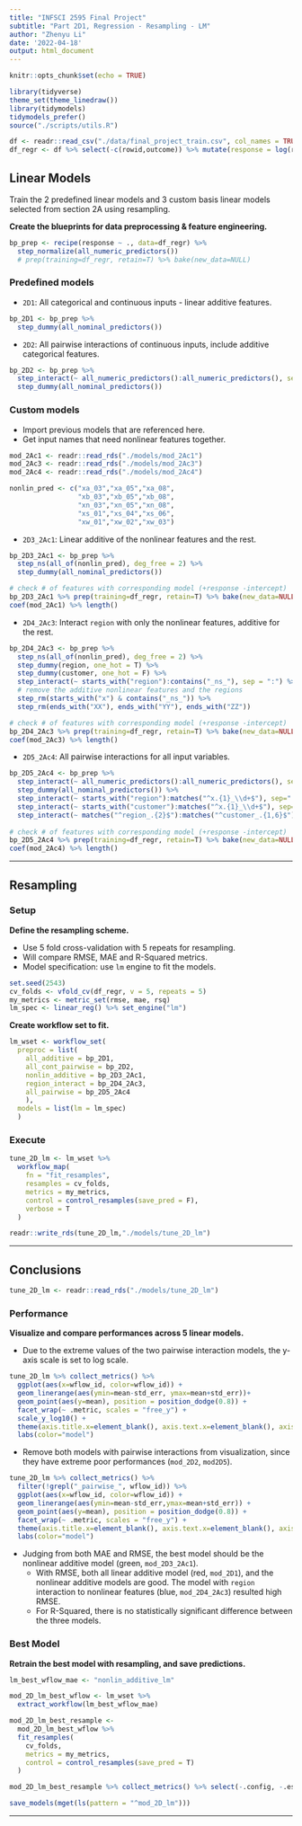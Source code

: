 ```yaml
---
title: "INFSCI 2595 Final Project"
subtitle: "Part 2D1, Regression - Resampling - LM"
author: "Zhenyu Li"
date: '2022-04-18'
output: html_document
---
```


```r
knitr::opts_chunk$set(echo = TRUE)
```

```r
library(tidyverse)
theme_set(theme_linedraw())
library(tidymodels)
tidymodels_prefer()
source("./scripts/utils.R")
```

```r
df <- readr::read_csv("./data/final_project_train.csv", col_names = TRUE)
df_regr <- df %>% select(-c(rowid,outcome)) %>% mutate(response = log(response))
```


## Linear Models

Train the 2 predefined linear models and 3 custom basis linear models selected from section 2A using resampling.  

**Create the blueprints for data preprocessing & feature engineering.**  

```r
bp_prep <- recipe(response ~ ., data=df_regr) %>%
  step_normalize(all_numeric_predictors())
  # prep(training=df_regr, retain=T) %>% bake(new_data=NULL)
```

### Predefined models

- `2D1`: All categorical and continuous inputs - linear additive features.

```r
bp_2D1 <- bp_prep %>%
  step_dummy(all_nominal_predictors())
```

- `2D2`: All pairwise interactions of continuous inputs, include additive categorical features.
  
```r
bp_2D2 <- bp_prep %>%
  step_interact(~ all_numeric_predictors():all_numeric_predictors(), sep = ":") %>%
  step_dummy(all_nominal_predictors())
```

### Custom models

- Import previous models that are referenced here.
- Get input names that need nonlinear features together.

```r
mod_2Ac1 <- readr::read_rds("./models/mod_2Ac1")
mod_2Ac3 <- readr::read_rds("./models/mod_2Ac3")
mod_2Ac4 <- readr::read_rds("./models/mod_2Ac4")

nonlin_pred <- c("xa_03","xa_05","xa_08",
                 "xb_03","xb_05","xb_08",
                 "xn_03","xn_05","xn_08",
                 "xs_01","xs_04","xs_06",
                 "xw_01","xw_02","xw_03")
```


- `2D3_2Ac1`: Linear additive of the nonlinear features and the rest.  

```r
bp_2D3_2Ac1 <- bp_prep %>%
  step_ns(all_of(nonlin_pred), deg_free = 2) %>%
  step_dummy(all_nominal_predictors())

# check # of features with corresponding model (+response -intercept)
bp_2D3_2Ac1 %>% prep(training=df_regr, retain=T) %>% bake(new_data=NULL) %>% ncol()
coef(mod_2Ac1) %>% length()
```

- `2D4_2Ac3`: Interact `region` with only the nonlinear features, additive for the rest.

```r
bp_2D4_2Ac3 <- bp_prep %>%
  step_ns(all_of(nonlin_pred), deg_free = 2) %>%
  step_dummy(region, one_hot = T) %>%
  step_dummy(customer, one_hot = F) %>%
  step_interact(~ starts_with("region"):contains("_ns_"), sep = ":") %>%
  # remove the additive nonlinear features and the regions
  step_rm(starts_with("x") & contains("_ns_")) %>%
  step_rm(ends_with("XX"), ends_with("YY"), ends_with("ZZ"))

# check # of features with corresponding model (+response -intercept)
bp_2D4_2Ac3 %>% prep(training=df_regr, retain=T) %>% bake(new_data=NULL) %>% ncol()
coef(mod_2Ac3) %>% length()
```

- `2D5_2Ac4`: All pairwise interactions for all input variables.  

```r
bp_2D5_2Ac4 <- bp_prep %>%
  step_interact(~ all_numeric_predictors():all_numeric_predictors(), sep=":") %>%
  step_dummy(all_nominal_predictors()) %>%
  step_interact(~ starts_with("region"):matches("^x.{1}_\\d+$"), sep=":") %>%
  step_interact(~ starts_with("customer"):matches("^x.{1}_\\d+$"), sep=":") %>%
  step_interact(~ matches("^region_.{2}$"):matches("^customer_.{1,6}$"), sep=":")
  
# check # of features with corresponding model (+response -intercept)
bp_2D5_2Ac4 %>% prep(training=df_regr, retain=T) %>% bake(new_data=NULL) %>% ncol()
coef(mod_2Ac4) %>% length()
```

----

## Resampling

### Setup

**Define the resampling scheme.**

- Use 5 fold cross-validation with 5 repeats for resampling.
- Will compare RMSE, MAE and R-Squared metrics.
- Model specification: use `lm` engine to fit the models.

```r
set.seed(2543)
cv_folds <- vfold_cv(df_regr, v = 5, repeats = 5)
my_metrics <- metric_set(rmse, mae, rsq)
lm_spec <- linear_reg() %>% set_engine("lm")
```

**Create workflow set to fit.**  

```r
lm_wset <- workflow_set(
  preproc = list(
    all_additive = bp_2D1,
    all_cont_pairwise = bp_2D2,
    nonlin_additive = bp_2D3_2Ac1,
    region_interact = bp_2D4_2Ac3,
    all_pairwise = bp_2D5_2Ac4
    ),
  models = list(lm = lm_spec)
  )
```

### Execute

```r
tune_2D_lm <- lm_wset %>%
  workflow_map(
    fn = "fit_resamples",
    resamples = cv_folds,
    metrics = my_metrics,
    control = control_resamples(save_pred = F),
    verbose = T
  )
```

```r
readr::write_rds(tune_2D_lm,"./models/tune_2D_lm")
```


----

## Conclusions

```r
tune_2D_lm <- readr::read_rds("./models/tune_2D_lm")
```

### Performance

**Visualize and compare performances across 5 linear models.**

- Due to the extreme values of the two pairwise interaction models, the y-axis scale is set to log scale.  

```r
tune_2D_lm %>% collect_metrics() %>%
  ggplot(aes(x=wflow_id, color=wflow_id)) +
  geom_linerange(aes(ymin=mean-std_err, ymax=mean+std_err))+
  geom_point(aes(y=mean), position = position_dodge(0.8)) +
  facet_wrap(~ .metric, scales = "free_y") +
  scale_y_log10() +
  theme(axis.title.x=element_blank(), axis.text.x=element_blank(), axis.ticks.x=element_blank()) +
  labs(color="model")
```

- Remove both models with pairwise interactions from visualization, since they have extreme poor performances (`mod_2D2`, `mod2D5`).  

```r
tune_2D_lm %>% collect_metrics() %>%
  filter(!grepl("_pairwise_", wflow_id)) %>%
  ggplot(aes(x=wflow_id, color=wflow_id)) +
  geom_linerange(aes(ymin=mean-std_err,ymax=mean+std_err)) +
  geom_point(aes(y=mean), position = position_dodge(0.8)) +
  facet_wrap(~ .metric, scales = "free_y") +
  theme(axis.title.x=element_blank(), axis.text.x=element_blank(), axis.ticks.x=element_blank()) +
  labs(color="model")
```

- Judging from both MAE and RMSE, the best model should be the nonlinear additive model (green, `mod_2D3_2Ac1`).  
  - With RMSE, both all linear additive model (red, `mod_2D1`), and the nonlinear additive models are good. The model with `region` interaction to nonlinear features (blue, `mod_2D4_2Ac3`) resulted high RMSE.  
  - For R-Squared, there is no statistically significant difference between the three models.  

### Best Model

**Retrain the best model with resampling, and save predictions.**

```r
lm_best_wflow_mae <- "nonlin_additive_lm"

mod_2D_lm_best_wflow <- lm_wset %>%
  extract_workflow(lm_best_wflow_mae)

mod_2D_lm_best_resample <-
  mod_2D_lm_best_wflow %>%
  fit_resamples(
    cv_folds,
    metrics = my_metrics,
    control = control_resamples(save_pred = T)
  )

mod_2D_lm_best_resample %>% collect_metrics() %>% select(-.config, -.estimator)
```

```r
save_models(mget(ls(pattern = "^mod_2D_lm")))
```

----
